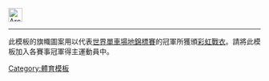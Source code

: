 [[File:Arc en ciel.svg|28px]]<noinclude>

----

此模板的旗幟圖案用以代表[[世界單車場地錦標賽]]的冠軍所獲頒[[彩虹戰衣]]。請將此模板{{tl|FlagiconUCI}}加入各賽事冠軍得主運動員中。

[[Category:體育模板]]
</noinclude>